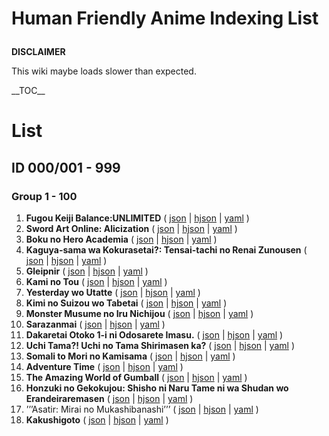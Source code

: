 <h1>Human Friendly Anime Indexing List</h1>
'''DISCLAIMER'''

This wiki maybe loads slower than expected.
<!--------------------------------
   <——LIST SECTION TEMPLATE——>   |
                                 |
---------------------------------|
COPY THIS TEMPLATE BELOW, SCROLL |
INTO LAST NUMBER OF CURRENT      |
ENTRY ON LIST HEADER, AND PASTE  |
IT ABOVE THE COMMENT.            |
---------------------------------|
<li>'''en_Latn Title'''
( [[json/000/000.json|json]] 
| [[hjson/000/000.hjson|hjson]] 
| [[yaml/000/000.yaml|yaml]] )</li>
---------------------------------|
                                 |
      <——END OF TEMPLATE——>      |
               ...               |
           <——NOTES——>           |
                                 |
* Change 000/000 based on the    |
  index                          |
* Change "en_Latn title" to      |
  romaji title of index          |
                                 |
        <——END OF NOTES——>       |
--------------------------------->

__TOC__

= List =
== ID 000/001 - 999 ==
=== Group 1 - 100 ===
<ol>
<li>'''Fugou Keiji Balance:UNLIMITED'''
( [[json/000/001.json|json]]
| [[hjson/000/001.hjson|hjson]]
| [[yaml/000/001.yaml|yaml]] )</li>
<li>'''Sword Art Online: Alicization'''
( [[json/000/002.json|json]]
| [[hjson/000/002.hjson|hjson]]
| [[yaml/000/002.yaml|yaml]] )</li>
<li>'''Boku no Hero Academia'''
( [[json/000/003.json|json]]
| [[hjson/000/003.hjson|hjson]]
| [[yaml/000/003.yaml|yaml]] )</li>
<li>'''Kaguya-sama wa Kokurasetai?: Tensai-tachi no Renai Zunousen'''
( [[json/000/004.json|json]]
| [[hjson/000/004.hjson|hjson]]
| [[yaml/000/004.yaml|yaml]] )</li>
<li>'''Gleipnir'''
( [[json/000/005.json|json]]
| [[hjson/000/005.hjson|hjson]]
| [[yaml/000/005.yaml|yaml]] )</li>
<li>'''Kami no Tou'''
( [[json/000/006.json|json]]
| [[hjson/000/006.hjson|hjson]]
| [[yaml/000/006.yaml|yaml]] )</li>
<li>'''Yesterday wo Utatte'''
( [[json/000/007.json|json]]
| [[hjson/000/007.hjson|hjson]]
| [[yaml/000/007.yaml|yaml]] )</li>
<li>'''Kimi no Suizou wo Tabetai'''
( [[json/000/008.json|json]]
| [[hjson/000/008.hjson|hjson]]
| [[yaml/000/008.yaml|yaml]] )</li>
<li>'''Monster Musume no Iru Nichijou'''
( [[json/000/009.json|json]]
| [[hjson/000/009.hjson|hjson]]
| [[yaml/000/009.yaml|yaml]] )</li>
<li>'''Sarazanmai'''
( [[json/000/010.json|json]]
| [[hjson/000/010.hjson|hjson]]
| [[yaml/000/010.yaml|yaml]] )</li>
<li>'''Dakaretai Otoko 1-i ni Odosarete Imasu.'''
( [[json/000/011.json|json]]
| [[hjson/000/011.hjson|hjson]]
| [[yaml/000/011.yaml|yaml]] )</li>
<li>'''Uchi Tama?! Uchi no Tama Shirimasen ka?'''
( [[json/000/012.json|json]]
| [[hjson/000/012.hjson|hjson]]
| [[yaml/000/012.yaml|yaml]] )</li>
<li>'''Somali to Mori no Kamisama'''
( [[json/000/013.json|json]]
| [[hjson/000/013.hjson|hjson]]
| [[yaml/000/013.yaml|yaml]] )</li>
<li>'''Adventure Time'''
( [[json/000/014.json|json]] 
| [[hjson/000/014.hjson|hjson]] 
| [[yaml/000/014.yaml|yaml]] )</li>
<li>'''The Amazing World of Gumball'''
( [[json/000/015.json|json]] 
| [[hjson/000/015.hjson|hjson]] 
| [[yaml/000/015.yaml|yaml]] )</li>
<li>'''Honzuki no Gekokujou: Shisho ni Naru Tame ni wa Shudan wo Erandeiraremasen'''
( [[json/000/016.json|json]] 
| [[hjson/000/016.hjson|hjson]] 
| [[yaml/000/016.yaml|yaml]] )</li>
<li>’’’Asatir: Mirai no Mukashibanashi’’’
( [[json/000/017.json|json]] 
| [[hjson/000/017.hjson|hjson]] 
| [[yaml/000/017.yaml|yaml]] )</li>
<li>'''Kakushigoto'''
( [[json/000/018.json|json]] 
| [[hjson/000/018.hjson|hjson]] 
| [[yaml/000/018.yaml|yaml]] )</li>
<!--Place the recent index above this line-->
<!--
'''REMOVE THIS COMMENT AND NOWIKI TAG IF ID REACHED 100'''
<nowiki>=== Group 101 - 200 ===</nowiki>--></ol>


